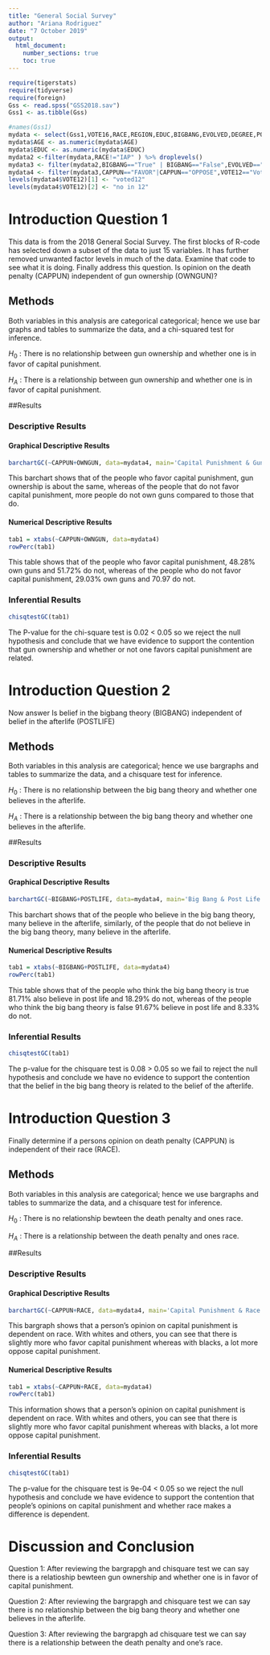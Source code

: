 ```yaml
---
title: "General Social Survey"
author: "Ariana Rodriguez"
date: "7 October 2019"
output: 
  html_document:
    number_sections: true
    toc: true
---
```



```r
require(tigerstats)
require(tidyverse)
require(foreign)
Gss <- read.spss("GSS2018.sav")
Gss1 <- as.tibble(Gss)
```

```r
#names(Gss1)
mydata <- select(Gss1,VOTE16,RACE,REGION,EDUC,BIGBANG,EVOLVED,DEGREE,POSTLIFE,AGE,OWNGUN,CAPPUN,COURTS,POLVIEWS,VOTE12,GOD)
mydata$AGE <- as.numeric(mydata$AGE)
mydata$EDUC <- as.numeric(mydata$EDUC)
mydata2 <-filter(mydata,RACE!="IAP" ) %>% droplevels()
mydata3 <- filter(mydata2,BIGBANG=="True" | BIGBANG=="False",EVOLVED=="True"|EVOLVED=="False",POSTLIFE=="YES"|POSTLIFE=="NO",OWNGUN=="YES"|OWNGUN=="NO",COURTS=="TOO HARSH"|COURTS=="NOT HARSH ENOUGH"|COURTS=="ABOUT RIGHT") %>% droplevels()
mydata4 <- filter(mydata3,CAPPUN=="FAVOR"|CAPPUN=="OPPOSE",VOTE12=="Voted"|VOTE12=="Did not vote",VOTE16=="Voted"|VOTE16=="Did not vote") %>% droplevels()
levels(mydata4$VOTE12)[1] <- "voted12"
levels(mydata4$VOTE12)[2] <- "no in 12"

```



# Introduction Question 1

<!--In this section you explain what you are trying to show.  Where did the data come from?  What is the research or other question you are trying to answer?!-->

This data is from the 2018 General Social Survey. The first blocks of R-code has selected down a subset of the data to just 15 variables. It has further removed unwanted factor levels in much of the data. Examine that code to see what it is doing. Finally address this question.  Is opinion on the death penalty (CAPPUN) independent of gun ownership (OWNGUN)?


## Methods

<!--Decide on your methods:  use "variable analysis" or other appropriate descriptors.  Make sure to choose at least one graphical method and at least one numerical method.!-->

Both variables in this analysis are categorical categorical; hence we use bar graphs and tables to summarize the data, and a chi-squared test for inference.

$H_0$ : There is no relationship between gun ownership and whether one is in favor of capital punishment.

$H_A$ : There is a relationship between gun ownership and whether one is in favor of capital punishment. 

##Results

<!--Divide this section into two sub-sections:  One for your descriptive  results and one for your inferential results.!-->

### Descriptive Results

#### Graphical Descriptive Results

<!--Graphical results here.  Make sure to show your code.  Provide appropriate labels for axes, giving units if possible, and provide a good title for the graph, too.  Use the graphical results to describe the patterns if any that exist in the data as focused toward the research question!-->

```r
barchartGC(~CAPPUN+OWNGUN, data=mydata4, main='Capital Punishment & Gun Ownership', type='Percent', xlab='Capital Punishment')
```

This barchart shows that of the people who favor capital punishment, gun ownership is about the same, whereas of the people that do not favor capital punishment, more people do not own guns compared to those that do. 

#### Numerical Descriptive Results

<!--Numerical results go here. Use the numerical results to describe the patterns if any that exist in the data as focused toward the research question!-->

```r
tab1 = xtabs(~CAPPUN+OWNGUN, data=mydata4)
rowPerc(tab1)
```

This table shows that of the people who favor capital punishment, 48.28% own guns and 51.72% do not, whereas of the people who do not favor capital punishment, 29.03% own guns and 70.97 do not.  

### Inferential Results

<!--State hypothesis clearly.  Make sure your discussion of the inferential test covers all the aspects that the test output produces, such as test statistic, p-value etc.  Make a decision about the null hypothesis, explain the assumptions on which the selected test/procedure was based, and why the chosen procedure satisfys the assumptions and is appropriate to answer the research question!-->

```r
chisqtestGC(tab1)
```

The P-value for the chi-square test is 0.02 < 0.05 so we reject the null hypothesis and conclude that we have evidence to support the contention that gun ownership and whether or not one favors capital punishment are related. 

# Introduction Question 2

<!--In this section you explain what you are trying to show.  Where did the data come from?  What is the research or other question you are trying to answer?!-->

Now answer Is belief in the bigbang theory (BIGBANG) independent of belief in the afterlife (POSTLIFE)

## Methods

<!--Decide on your methods:  use "variable analysis" or other appropriate descriptors.  Make sure to choose at least one graphical method and at least one numerical method.!-->

Both variables in this analysis are categorical; hence we use bargraphs and tables to summarize the data, and a chisquare test for inference. 

$H_0$ : There is no  relationship between the big bang theory and whether one believes in the afterlife.

$H_A$ : There is a relationship between the big bang theory and whether one believes in the afterlife. 

##Results

<!--Divide this section into two sub-sections:  One for your descriptive  results and one for your inferential results.!-->

### Descriptive Results

#### Graphical Descriptive Results

<!--Graphical results here.  Make sure to show your code.  Provide appropriate labels for axes, giving units if possible, and provide a good title for the graph, too.  Use the graphical results to describe the patterns if any that exist in the data as focused toward the research question!-->

```r
barchartGC(~BIGBANG+POSTLIFE, data=mydata4, main='Big Bang & Post Life', type='Percent', xlab='Big Bang Theory')
```

This barchart shows that of the people who believe in the big bang theory, many believe in the afterlife, similarly, of the people that do not believe in the big bang theory, many believe in the afterlife. 

#### Numerical Descriptive Results

<!--Numerical results go here. Use the numerical results to describe the patterns if any that exist in the data as focused toward the research question!-->

```r
tab1 = xtabs(~BIGBANG+POSTLIFE, data=mydata4)
rowPerc(tab1)
```

This table shows that of the people who think the big bang theory is true 81.71% also believe in post life and 18.29% do not, whereas of the people who think the big bang theory is false 91.67% believe in post life and 8.33% do not.

### Inferential Results

<!--State hypothesis clearly.  Make sure your discussion of the inferential test covers all the aspects that the test output produces, such as test statistic, p-value etc.  Make a decision about the null hypothesis, explain the assumptions on which the selected test/procedure was based, and why the chosen procedure satisfys the assumptions and is appropriate to answer the research question!-->

```r
chisqtestGC(tab1)
```

The p-value for the chisquare test is 0.08 > 0.05 so we fail to reject the null hypothesis and conclude we have no evidence to support the contention that the belief in the big bang theory is related to the belief of the afterlife. 

# Introduction Question 3

<!--In this section you explain what you are trying to show.  Where did the data come from?  What is the research or other question you are trying to answer?!-->

Finally determine if a persons opinion on death penalty (CAPPUN) is independent of their race (RACE).

## Methods

<!--Decide on your methods:  use "variable analysis" or other appropriate descriptors.  Make sure to choose at least one graphical method and at least one numerical method.!-->

Both variables in this analysis are categorical; hence we use bargraphs and tables to summarize the data, and a chisquare test for inference. 

$H_0$ : There is no relationship bewteen the death penalty and ones race. 

$H_A$ : There is a relationship between the death penalty and ones race. 

##Results

<!--Divide this section into two sub-sections:  One for your descriptive  results and one for your inferential results.!-->

### Descriptive Results

#### Graphical Descriptive Results

<!--Graphical results here.  Make sure to show your code.  Provide appropriate labels for axes, giving units if possible, and provide a good title for the graph, too.  Use the graphical results to describe the patterns if any that exist in the data as focused toward the research question!-->

```r
barchartGC(~CAPPUN+RACE, data=mydata4, main='Capital Punishment & Race', type='percent', xlab='Cappun')
```

This bargraph shows that a person's opinion on capital punishment is dependent on race. With whites and others, you can see that there is slightly more who favor capital punishment whereas with blacks, a lot more oppose capital punishment. 

#### Numerical Descriptive Results

<!--Numerical results go here. Use the numerical results to describe the patterns if any that exist in the data as focused toward the research question!-->

```r
tab1 = xtabs(~CAPPUN+RACE, data=mydata4)
rowPerc(tab1)
```

This information shows that a person's opinion on capital punishment is dependent on race. With whites and others, you can see that there is slightly more who favor capital punishment whereas with blacks, a lot more oppose capital punishment.

### Inferential Results

<!--State hypothesis clearly.  Make sure your discussion of the inferential test covers all the aspects that the test output produces, such as test statistic, p-value etc.  Make a decision about the null hypothesis, explain the assumptions on which the selected test/procedure was based, and why the chosen procedure satisfys the assumptions and is appropriate to answer the research question!-->

```r
chisqtestGC(tab1)
```

The p-value for the chisquare test is 9e-04 < 0.05 so we reject the null hypothesis and conclude we have evidence to support the contention that people's opinions on capital punishment and whether race makes a difference is dependent. 

# Discussion and Conclusion

<!--Discussion and conclusion here.  If you found a relationship be sure to consider whether the relationship occurs because one of the variavbles causes the other, or whether they perhasps are related for some other reason.  Watch the chapter 6 videos from the GeorgeTown videos collection.!-->

Question 1: After reviewing the bargrapgh and chisquare test we can say there is a relatioship bewteen gun ownership and whether one is in favor of capital punishment.

Question 2: After reviewing the bargrapgh and chisquare test we can say there is no relationship between the big bang theory and whether one believes in the afterlife.

Question 3: After reviewing the bargrapgh ad chisquare test we can say there is a relationship between the death penalty and one's race. 

